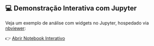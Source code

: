 ## 💻 Demonstração Interativa com Jupyter

Veja um exemplo de análise com widgets no Jupyter, hospedado via [nbviewer](https://nbviewer.org):

👉 [Abrir Notebook Interativo](https://nbviewer.org/github/idespindola/igor-portfolio/blob/main/notebooks/exemplo.ipynb)
